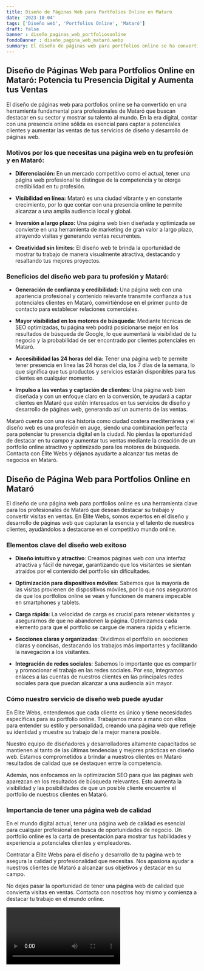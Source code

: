```yaml
---
title: Diseño de Páginas Web para Portfolios Online en Mataró
date: '2023-10-04'
tags: ['Diseño web', 'Portfolios Online', 'Mataró']
draft: false
banner : diseño_paginas_web_portfoliosonline
fondoBanner : diseño_pagina_web_mataró.webp
summary: El diseño de páginas web para portfolios online se ha convertido en una herramienta fundamental para profesionales de Mataró que buscan destacar en su sector y mostrar su talento al mundo. En la era digital, contar con una presencia online sólida es esencial para captar a potenciales clientes y aumentar las ventas de tus servicios de diseño y desarrollo de páginas web.
---
```


## **Diseño de Páginas Web para Portfolios Online en Mataró: Potencia tu Presencia Digital y Aumenta tus Ventas**

El diseño de páginas web para portfolios online se ha convertido en una herramienta fundamental para profesionales de Mataró que buscan destacar en su sector y mostrar su talento al mundo. En la era digital, contar con una presencia online sólida es esencial para captar a potenciales clientes y aumentar las ventas de tus servicios de diseño y desarrollo de páginas web.

### **Motivos por los que necesitas una página web en tu profesión y en Mataró:**

- **Diferenciación:** En un mercado competitivo como el actual, tener una página web profesional te distingue de la competencia y te otorga credibilidad en tu profesión.

- **Visibilidad en línea:** Mataró es una ciudad vibrante y en constante crecimiento, por lo que contar con una presencia online te permite alcanzar a una amplia audiencia local y global.

- **Inversión a largo plazo:** Una página web bien diseñada y optimizada se convierte en una herramienta de marketing de gran valor a largo plazo, atrayendo visitas y generando ventas recurrentes.

- **Creatividad sin límites:** El diseño web te brinda la oportunidad de mostrar tu trabajo de manera visualmente atractiva, destacando y resaltando tus mejores proyectos.

### **Beneficios del diseño web para tu profesión y Mataró:**

- **Generación de confianza y credibilidad:** Una página web con una apariencia profesional y contenido relevante transmite confianza a tus potenciales clientes en Mataró, convirtiéndose en el primer punto de contacto para establecer relaciones comerciales.

- **Mayor visibilidad en los motores de búsqueda:** Mediante técnicas de SEO optimizadas, tu página web podrá posicionarse mejor en los resultados de búsqueda de Google, lo que aumentará la visibilidad de tu negocio y la probabilidad de ser encontrado por clientes potenciales en Mataró.

- **Accesibilidad las 24 horas del día:** Tener una página web te permite tener presencia en línea las 24 horas del día, los 7 días de la semana, lo que significa que tus productos y servicios estarán disponibles para tus clientes en cualquier momento.

- **Impulso a las ventas y captación de clientes:** Una página web bien diseñada y con un enfoque claro en la conversión, te ayudará a captar clientes en Mataró que estén interesados en tus servicios de diseño y desarrollo de páginas web, generando así un aumento de las ventas.

Mataró cuenta con una rica historia como ciudad costera mediterránea y el diseño web es una profesión en auge, siendo una combinación perfecta para potenciar tu presencia digital en la ciudad. No pierdas la oportunidad de destacar en tu campo y aumentar tus ventas mediante la creación de un portfolio online atractivo y optimizado para los motores de búsqueda. Contacta con Élite Webs y déjanos ayudarte a alcanzar tus metas de negocios en Mataró.

<GifSeo />

<Cta />

## Diseño de Página Web para Portfolios Online en Mataró

El diseño de una página web para portfolios online es una herramienta clave para los profesionales de Mataró que desean destacar su trabajo y convertir visitas en ventas. En Élite Webs, somos expertos en el diseño y desarrollo de páginas web que capturan la esencia y el talento de nuestros clientes, ayudándolos a destacarse en el competitivo mundo online.

### Elementos clave del diseño web exitoso

- **Diseño intuitivo y atractivo**: Creamos páginas web con una interfaz atractiva y fácil de navegar, garantizando que los visitantes se sientan atraídos por el contenido del portfolio sin dificultades.

- **Optimización para dispositivos móviles**: Sabemos que la mayoría de las visitas provienen de dispositivos móviles, por lo que nos aseguramos de que los portfolios online se vean y funcionen de manera impecable en smartphones y tablets.

- **Carga rápida**: La velocidad de carga es crucial para retener visitantes y asegurarnos de que no abandonen la página. Optimizamos cada elemento para que el portfolio se cargue de manera rápida y eficiente.

- **Secciones claras y organizadas**: Dividimos el portfolio en secciones claras y concisas, destacando los trabajos más importantes y facilitando la navegación a los visitantes.

- **Integración de redes sociales**: Sabemos lo importante que es compartir y promocionar el trabajo en las redes sociales. Por eso, integramos enlaces a las cuentas de nuestros clientes en las principales redes sociales para que puedan alcanzar a una audiencia aún mayor.

### Cómo nuestro servicio de diseño web puede ayudar

En Élite Webs, entendemos que cada cliente es único y tiene necesidades específicas para su portfolio online. Trabajamos mano a mano con ellos para entender su estilo y personalidad, creando una página web que refleje su identidad y muestre su trabajo de la mejor manera posible.

Nuestro equipo de diseñadores y desarrolladores altamente capacitados se mantienen al tanto de las últimas tendencias y mejores prácticas en diseño web. Estamos comprometidos a brindar a nuestros clientes en Mataró resultados de calidad que se destaquen entre la competencia.

Además, nos enfocamos en la optimización SEO para que las páginas web aparezcan en los resultados de búsqueda relevantes. Esto aumenta la visibilidad y las posibilidades de que un posible cliente encuentre el portfolio de nuestros clientes en Mataró.

### Importancia de tener una página web de calidad

En el mundo digital actual, tener una página web de calidad es esencial para cualquier profesional en busca de oportunidades de negocio. Un portfolio online es la carta de presentación para mostrar tus habilidades y experiencia a potenciales clientes y empleadores.

Contratar a Élite Webs para el diseño y desarrollo de tu página web te asegura la calidad y profesionalidad que necesitas. Nos apasiona ayudar a nuestros clientes de Mataró a alcanzar sus objetivos y destacar en su campo.

No dejes pasar la oportunidad de tener una página web de calidad que convierta visitas en ventas. Contacta con nosotros hoy mismo y comienza a destacar tu trabajo en el mundo online.

<Video />

<CtaBot job='Portfolios Online' city='Mataró'/>

<Gmaps query='Mataró+españa+maps' />